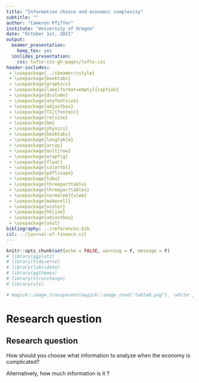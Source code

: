 ```yaml
---
title: "Information choice and economic complexity"
subtitle: ""
author: "Cameron Pfiffer"
institute: "University of Oregon"
date: "October 1st, 2021"
output:
  beamer_presentation:
    keep_tex: yes
  ioslides_presentation:
    css: tufte-css-gh-pages/tufte.css
header-includes:
 - \usepackage{../cbeamer/cstyle}
 - \usepackage{booktabs}
 - \usepackage{graphicx}
 - \usepackage[labelformat=empty]{caption}
 - \usepackage{dcolumn}
 - \usepackage{anyfontsize}
 - \usepackage{adjustbox}
 - \usepackage[T1]{fontenc}
 - \usepackage{relsize}
 - \usepackage{bm}
 - \usepackage{physics}
 - \usepackage{booktabs}
 - \usepackage{longtable}
 - \usepackage{array}
 - \usepackage{multirow}
 - \usepackage{wrapfig}
 - \usepackage{float}
 - \usepackage{colortbl}
 - \usepackage{pdflscape}
 - \usepackage{tabu}
 - \usepackage{threeparttable}
 - \usepackage{threeparttablex}
 - \usepackage[normalem]{ulem}
 - \usepackage{makecell}
 - \usepackage{xcolor}
 - \usepackage{hhline}
 - \usepackage{adjustbox}
 - \usepackage{soul}
bibliography: ../references.bib
csl: ../journal-of-finance.csl
---
```


```r
knitr::opts_chunk$set(echo = FALSE, warning = F, message = F)
# library(ggplot2)
# library(tidyverse)
# library(lubridate)
# library(ggthemes)
# library(strucchange)
# library(xts)
```

```r
# magick::image_transparent(magick::image_read("table8.png"), 'white', fuzz = 0)
```

# Research question

## Research question

How should you choose what information to analyze when the economy is complicated?

Alternatively, how much information is it \blue{rational to ignore}?

## 